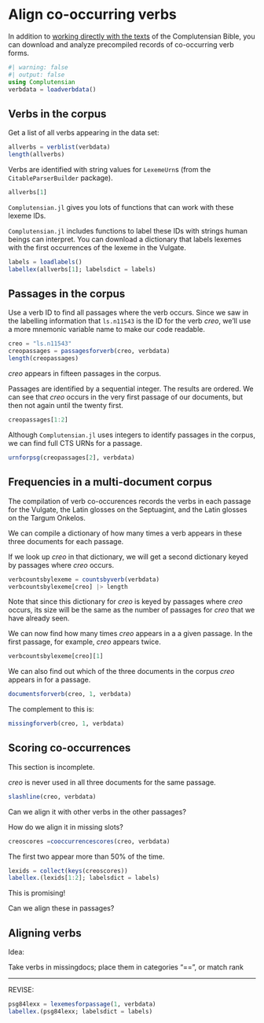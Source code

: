 # Align co-occurring verbs

In addition to [working directly with the texts](./parsecorpora.qmd) of the Complutensian Bible, you can download and analyze precompiled records of co-occurring verb forms. 


```julia
#| warning: false
#| output: false
using Complutensian
verbdata = loadverbdata()
```


## Verbs in the corpus

Get a list of all verbs appearing in the data set:

```julia
allverbs = verblist(verbdata)
length(allverbs)
```


Verbs are identified with string values for `LexemeUrn`s (from the `CitableParserBuilder` package).

```julia
allverbs[1]
```

`Complutensian.jl` gives you lots of functions that can work with these lexeme IDs.


`Complutensian.jl` includes functions to label these IDs with strings human beings can interpret. You can download a dictionary that labels lexemes with the first  occurrences of the lexeme in the Vulgate.
```julia
labels = loadlabels()
labellex(allverbs[1]; labelsdict = labels)
```



## Passages in the corpus

Use a verb ID to find all passages where the verb occurs. Since we saw in the labelling information that `ls.n11543` is the ID for the verb *creo*, we'll use a more mnemonic variable name to make our code readable.

```julia
creo = "ls.n11543"
creopassages = passagesforverb(creo, verbdata)
length(creopassages)
```

*creo* appears in fifteen passages in the corpus.

Passages are identified by a sequential integer. The results are ordered. We can see that *creo* occurs in the very first passage of our documents, but then not again until the twenty first.

```julia
creopassages[1:2]
```



::: {.callout-tip title="Canonical identifiers"}
Although `Complutensian.jl` uses integers to identify passages in the corpus, we can find full CTS URNs for a passage.

```julia
urnforpsg(creopassages[2], verbdata)
```
:::

## Frequencies in a multi-document corpus

The compilation of verb co-occurences records the verbs in each passage for the Vulgate, the Latin glosses on the Septuagint, and the Latin glosses on the Targum Onkelos.

We can compile a dictionary of how many times a verb appears in these three documents for each passage.

If we look up *creo* in that dictionary, we will get a second dictionary keyed by passages where *creo* occurs.

```julia
verbcountsbylexeme = countsbyverb(verbdata)
verbcountsbylexeme[creo] |> length
```


Note that since this dictionary for *creo* is keyed by passages where *creo* occurs, its size will be the same as the number of passages for *creo* that we have already seen.

We can now find how many times *creo* appears in a a given passage. In the first passage, for example, *creo* appears twice.

```julia
verbcountsbylexeme[creo][1]
```


We can also find out which of the three documents in the corpus *creo* appears in for a passage.

```julia
documentsforverb(creo, 1, verbdata)
```

The complement to this is:

```julia
missingforverb(creo, 1, verbdata)
```


## Scoring co-occurrences

::: {.callout-caution}
This section is incomplete.
:::


*creo* is never used in all three documents for the same passage.


```julia
slashline(creo, verbdata)
```

Can we align it with other verbs in the other passages?

How do we align it in missing slots?


```julia
creoscores =cooccurrencescores(creo, verbdata)
```

The first two appear more than 50% of the time.

```julia
lexids = collect(keys(creoscores))
labellex.(lexids[1:2]; labelsdict = labels)
```

This is promising!

Can we align these in passages?

## Aligning verbs

Idea:

Take verbs in missingdocs; place them in categories "==", or match rank




---

REVISE:









```julia
psg84lexx = lexemesforpassage(1, verbdata)
labellex.(psg84lexx; labelsdict = labels)
```



